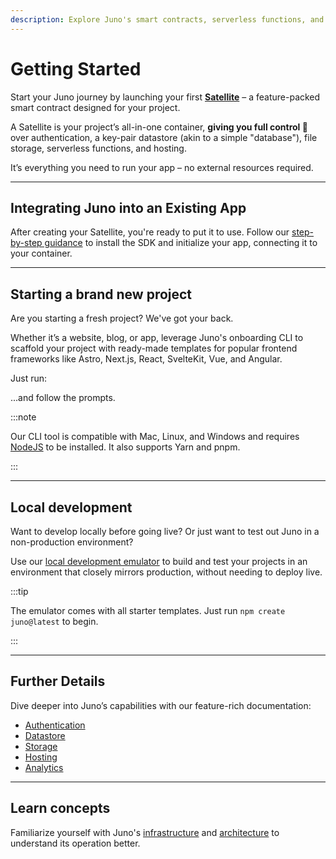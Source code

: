 ```yaml
---
description: Explore Juno's smart contracts, serverless functions, and hosting capabilities. Start building with Juno today!
---
```


# Getting Started

Start your Juno journey by launching your first **[Satellite](./create-a-satellite.mdx)** – a feature-packed smart contract designed for your project.

A Satellite is your project’s all-in-one container, **giving you full control 🔐** over authentication, a key-pair datastore (akin to a simple "database"), file storage, serverless functions, and hosting.

It’s everything you need to run your app – no external resources required.

---

## Integrating Juno into an Existing App

After creating your Satellite, you're ready to put it to use. Follow our [step-by-step guidance](setup-the-sdk) to install the SDK and initialize your app, connecting it to your container.

---

## Starting a brand new project

Are you starting a fresh project? We've got your back.

Whether it’s a website, blog, or app, leverage Juno's onboarding CLI to scaffold your project with ready-made templates for popular frontend frameworks like Astro, Next.js, React, SvelteKit, Vue, and Angular.

Just run:


<Bash
  npm="npm create juno@latest"
  yarn="yarn create juno"
  pnpm="pnpm create juno"
/>

...and follow the prompts.

:::note

Our CLI tool is compatible with Mac, Linux, and Windows and requires [NodeJS](https://nodejs.org/en) to be installed. It also supports Yarn and pnpm.

:::

---

## Local development

Want to develop locally before going live? Or just want to test out Juno in a non-production environment?

Use our [local development emulator](./guides/local-development.md) to build and test your projects in an environment that closely mirrors production, without needing to deploy live.

:::tip

The emulator comes with all starter templates. Just run `npm create juno@latest` to begin.

:::

---

## Further Details

Dive deeper into Juno’s capabilities with our feature-rich documentation:

- [Authentication](build/authentication.md)
- [Datastore](build/datastore.md)
- [Storage](build/storage.md)
- [Hosting](build/hosting.mdx)
- [Analytics](build/analytics.md)

---

## Learn concepts

Familiarize yourself with Juno's [infrastructure](white-paper/infrastructure.md) and [architecture](white-paper/architecture.md) to understand its operation better.
